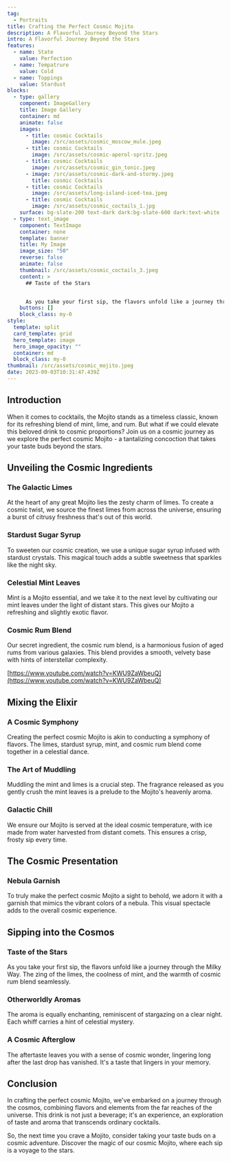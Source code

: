 ```yaml
---
tag:
  - Portraits
title: Crafting the Perfect Cosmic Mojito
description: A Flavorful Journey Beyond the Stars
intro: A Flavorful Journey Beyond the Stars
features:
  - name: State
    value: Perfection
  - name: Tempatrure
    value: Cold
  - name: Toppings
    value: Stardust
blocks:
  - type: gallery
    component: ImageGallery
    title: Image Gallery
    container: md
    animate: false
    images:
      - title: cosmic Cocktails
        image: /src/assets/cosmic_moscow_mule.jpeg
      - title: cosmic Cocktails
        image: /src/assets/cosmic-aperol-spritz.jpeg
      - title: cosmic Cocktails
        image: /src/assets/cosmic_gin_tonic.jpeg
      - image: /src/assets/cosmic-dark-and-stormy.jpeg
        title: cosmic Cocktails
      - title: cosmic Cocktails
        image: /src/assets/long-island-iced-tea.jpeg
      - title: cosmic Cocktails
        image: /src/assets/cosmic_coctails_1.jpg
    surface: bg-slate-200 text-dark dark:bg-slate-600 dark:text-white
  - type: text_image
    component: TextImage
    container: none
    template: banner
    title: My Image
    image_size: "50"
    reverse: false
    animate: false
    thumbnail: /src/assets/cosmic_coctails_3.jpeg
    content: >
      ## Taste of the Stars


      As you take your first sip, the flavors unfold like a journey through the Milky Way. The zing of the limes, the coolness of mint, and the warmth of cosmic rum blend seamlessly.
    buttons: []
    block_class: my-0
style:
  template: split
  card_template: grid
  hero_template: image
  hero_image_opacity: ""
  container: md
  block_class: my-0
thumbnail: /src/assets/cosmic_mojito.jpeg
date: 2023-09-03T10:31:47.439Z
---
```

## Introduction

When it comes to cocktails, the Mojito stands as a timeless classic, known for its refreshing blend of mint, lime, and rum. But what if we could elevate this beloved drink to cosmic proportions? Join us on a cosmic journey as we explore the perfect cosmic Mojito - a tantalizing concoction that takes your taste buds beyond the stars.

## Unveiling the Cosmic Ingredients

### The Galactic Limes

At the heart of any great Mojito lies the zesty charm of limes. To create a cosmic twist, we source the finest limes from across the universe, ensuring a burst of citrusy freshness that's out of this world.

### Stardust Sugar Syrup

To sweeten our cosmic creation, we use a unique sugar syrup infused with stardust crystals. This magical touch adds a subtle sweetness that sparkles like the night sky.

### Celestial Mint Leaves

Mint is a Mojito essential, and we take it to the next level by cultivating our mint leaves under the light of distant stars. This gives our Mojito a refreshing and slightly exotic flavor.

### Cosmic Rum Blend

Our secret ingredient, the cosmic rum blend, is a harmonious fusion of aged rums from various galaxies. This blend provides a smooth, velvety base with hints of interstellar complexity.

[https://www.youtube.com/watch?v=KWU9ZaWbeuQ](https://www.youtube.com/watch?v=KWU9ZaWbeuQ)

## Mixing the Elixir

### A Cosmic Symphony

Creating the perfect cosmic Mojito is akin to conducting a symphony of flavors. The limes, stardust syrup, mint, and cosmic rum blend come together in a celestial dance.

### The Art of Muddling

Muddling the mint and limes is a crucial step. The fragrance released as you gently crush the mint leaves is a prelude to the Mojito's heavenly aroma.

### Galactic Chill

We ensure our Mojito is served at the ideal cosmic temperature, with ice made from water harvested from distant comets. This ensures a crisp, frosty sip every time.

## The Cosmic Presentation

### Nebula Garnish

To truly make the perfect cosmic Mojito a sight to behold, we adorn it with a garnish that mimics the vibrant colors of a nebula. This visual spectacle adds to the overall cosmic experience.

## Sipping into the Cosmos

### Taste of the Stars

As you take your first sip, the flavors unfold like a journey through the Milky Way. The zing of the limes, the coolness of mint, and the warmth of cosmic rum blend seamlessly.

### Otherworldly Aromas

The aroma is equally enchanting, reminiscent of stargazing on a clear night. Each whiff carries a hint of celestial mystery.

### A Cosmic Afterglow

The aftertaste leaves you with a sense of cosmic wonder, lingering long after the last drop has vanished. It's a taste that lingers in your memory.

## Conclusion

In crafting the perfect cosmic Mojito, we've embarked on a journey through the cosmos, combining flavors and elements from the far reaches of the universe. This drink is not just a beverage; it's an experience, an exploration of taste and aroma that transcends ordinary cocktails.

So, the next time you crave a Mojito, consider taking your taste buds on a cosmic adventure. Discover the magic of our cosmic Mojito, where each sip is a voyage to the stars.
